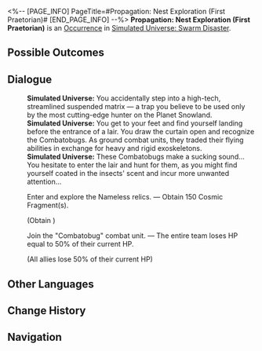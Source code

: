 <%-- [PAGE_INFO]
PageTitle=#Propagation: Nest Exploration (First Praetorian)#
[END_PAGE_INFO] --%>
{{Stub}}
{{Simulated Universe Event Infobox
|id            = 19101
|title         = 
|image         = Occurrence Swarm.png
|domains_su    = 
|domains_ext   = 
|domains_swarm = Unknown
|domains_gng   = 
|domains_du    = 
|requirements  = 
|prev          = 
|next          = 
|characters    = 
|factions      = 
|order         = 
|order_du      = 
}}
'''Propagation: Nest Exploration (First Praetorian)''' is an [[Simulated Universe/Occurrence|Occurrence]] in [[Simulated Universe: Swarm Disaster]].

==Possible Outcomes==
{{Possible Outcomes
|choice_1 = Enter and explore the Nameless relics.
|result_1 = Obtain 150 Cosmic Fragment(s).

|choice_2 = Join the "Combatobug" combat unit.
|result_2 = The entire team loses HP equal to 50% of their current HP.

}}
<!--
==Gameplay Notes==
* 
-->
==Dialogue==
{{Dialogue Start}}
:'''Simulated Universe:''' You accidentally step into a high-tech, streamlined suspended matrix &mdash; a trap you believe to be used only by the most cutting-edge hunter on the Planet Snowland.
:'''Simulated Universe:''' You get to your feet and find yourself landing before the entrance of a lair. You draw the curtain open and recognize the Combatobugs. As ground combat units, they traded their flying abilities in exchange for heavy and rigid exoskeletons.
:'''Simulated Universe:''' These Combatobugs make a sucking sound... You hesitate to enter the lair and hunt for them, as you might find yourself coated in the insects' scent and incur more unwanted attention...
:{{DIcon|Star}} Enter and explore the Nameless relics. &mdash; Obtain 150 Cosmic Fragment(s).
:;(Obtain {{Item|Cosmic Fragment|20|x=150}})
:{{DIcon|Star}} Join the "Combatobug" combat unit. &mdash; The entire team loses HP equal to 50% of their current HP.
:;(All allies lose 50% of their current HP)
{{Dialogue End}}

==Other Languages==
{{Other Languages
|en   = Propagation: Nest Exploration (First Praetorian)
|zhs  = 繁育•虫巢探险（一级卫戍）
|zht  = 繁育•蟲巢探險（一級衛戍）
|ja   = {{Rubi|繁殖|はんしょく}}・{{Rubi|虫|むし}}の{{Rubi|巣|す}}{{Rubi|探険|たんけん}}（{{Rubi|一級守備|いっきゅうしゅび}}）
|ko   = 번식•곤충집 탐험(1급 경비)
|es   = Propagación: Exploración del nido (primer pretoriano)
|fr   = Exploration du nid de la Propagation (premier prétorien)
|ru   = Распространение: Экспедиция по гнезду (гарнизон ур. 1)
|th   = แพร่พันธุ์: สำรวจรังแมลง (กองกำลังระดับ 1)
|vi   = Sinh Sôi - Khám Phá Ổ Côn Trùng (Cảnh Vệ Cấp 1)
|de   = Die Ausbreitung: Nesterkundung (Garnisonsstufe 1)
|id   = Propagation: Eksplorasi Sarang Serangga (Garnisun Tingkat 1)
|pt   = Propagação: Exploração de Ninho (Primeiro Pretoriano)
}}

==Change History==
{{Change History|1.3}}

==Navigation==
{{Occurrence Navbox}}